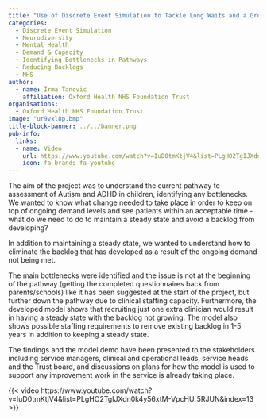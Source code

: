 ```yaml
---
title: "Use of Discrete Event Simulation to Tackle Long Waits and a Growing Backlog for Children Requiring Neuro Development Assessment (Autism and ADHD)"
categories:
  - Discrete Event Simulation
  - Neurodiversity
  - Mental Health
  - Demand & Capacity
  - Identifying Bottlenecks in Pathways
  - Reducing Backlogs
  - NHS
author:
  - name: Irma Tanovic
    affiliation: Oxford Health NHS Foundation Trust
organisations:
  - Oxford Health NHS Foundation Trust
image: "ur9vxl8p.bmp"
title-block-banner: ../../banner.png
pub-info:
  links:
  - name: Video
    url: https://www.youtube.com/watch?v=IuD0tmKtjV4&list=PLgHO2TgIJXdn0k4y56xtM-VpcHU_5RJUN&index=13
    icon: fa-brands fa-youtube
---
```


The aim of the project was to understand the current pathway to assessment of Autism and ADHD in children, identifying any bottlenecks. We wanted to know what change needed to take place in order to keep on top of ongoing demand levels and see patients within an acceptable time - what do we need to do to maintain a steady state and avoid a backlog from developing?

In addition to maintaining a steady state, we wanted to understand how to eliminate the backlog that has developed as a result of the ongoing demand not being met.

The main bottlenecks were identified and the issue is not at the beginning of the pathway (getting the completed questionnaires back from parents/schools) like it has been suggested at the start of the project, but further down the pathway due to clinical staffing capacity. Furthermore, the developed model shows that recruiting just one extra clinician would result in having a steady state with the backlog not growing. The model also shows possible staffing requirements to remove existing backlog in 1-5 years in addition to keeping a steady state.

The findings and the model demo have been presented to the stakeholders including service managers, clinical and operational leads, service heads and the Trust board, and discussions on plans for how the model is used to support any improvement work in the service is already taking place.

{{< video https://www.youtube.com/watch?v=IuD0tmKtjV4&list=PLgHO2TgIJXdn0k4y56xtM-VpcHU_5RJUN&index=13 >}}
